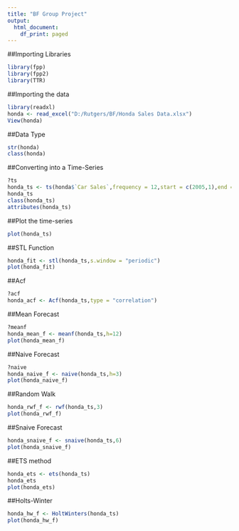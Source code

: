---
title: "BF Group Project"
output:
  html_document:
    df_print: paged
---

##Importing Libraries

```{r}
library(fpp)
library(fpp2)
library(TTR)
```

##Importing the data

```{r}
library(readxl)
honda <- read_excel("D:/Rutgers/BF/Honda Sales Data.xlsx")
View(honda)
```


##Data Type

```{r}
str(honda)
class(honda)
```



##Converting into a Time-Series

```{r}
?ts
honda_ts <- ts(honda$`Car Sales`,frequency = 12,start = c(2005,1),end = c(2021,8))
honda_ts
class(honda_ts)
attributes(honda_ts)
```

##Plot the time-series

```{r}
plot(honda_ts)
```
##STL Function

```{r}
honda_fit <- stl(honda_ts,s.window = "periodic")
plot(honda_fit)
```
##Acf

```{r}
?acf
honda_acf <- Acf(honda_ts,type = "correlation")
```
##Mean Forecast

```{r}
?meanf
honda_mean_f <- meanf(honda_ts,h=12)
plot(honda_mean_f)
```
##Naive Forecast

```{r}
?naive
honda_naive_f <- naive(honda_ts,h=3)
plot(honda_naive_f)
```
##Random Walk

```{r}
honda_rwf_f <- rwf(honda_ts,3)
plot(honda_rwf_f)
```
##Snaive Forecast

```{r}
honda_snaive_f <- snaive(honda_ts,6)
plot(honda_snaive_f)
```
##ETS method

```{r}
honda_ets <- ets(honda_ts)
honda_ets
plot(honda_ets)
```
##Holts-Winter

```{r}
honda_hw_f <- HoltWinters(honda_ts)
plot(honda_hw_f)
```

